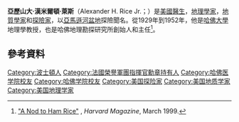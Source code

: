 {{Infobox scientist  
|name              = Alexander Hamilton Rice Jr.
|image             = Alexander Hamilton Rice Jr in the field.jpg
|image_size       = 
|caption           = Rice in the field
|birth_date        = {{birth date|1875|8|2}}
|birth_place       = [[美國|美國]][[波士頓|波士頓]]
|residence         = [[美國|美國]][[纽波特_(罗得岛州)|纽波特]]
|nationality       = [[美國|美國]]
|spouse            = [[愛蓮娜·懷德納|愛蓮娜·懷德納]] (m. 1915)
|children          = 
|death_date        = {{death date and age|1956|7|21|1875|8|2}}
|death_place       = [[美國|美國]][[纽波特_(罗得岛州)|纽波特]]
|field             = [[地理|地理]]
|work_institution  = [[哈佛大學|哈佛大學]]
|alma_mater        = [[哈佛大學|哈佛大學]]
|doctoral_advisor  = 
|doctoral_students = 
|known_for          = [[亞馬遜河|亞馬遜河]][[盆地|盆地]]探險
|prizes             = Commandeur de la Légion d'honneur 
|religion           = 
|footnotes          =
}}

'''亞歷山大·漢米爾頓·萊斯'''（Alexander H. Rice Jr.；{{bd|1875年|8月2日|1956年|7月21日|}}）是[[美國|美國]][[醫生|醫生]]，[[地理學家|地理學家]]，[[地質學家|地質學家]]和[[探險家|探險家]]，以[[亞馬遜河|亞馬遜河]][[盆地|盆地]]探險聞名。從1929年到1952年，他是[[哈佛大學|哈佛大學]]地理學教授，也是哈佛地理勘探研究所創始人和主任<ref name="HMJHJ031999">[http://harvardmagazine.com/1999/03/jhj.ham.html "A Nod to Ham Rice"] {{Wayback|url=http://harvardmagazine.com/1999/03/jhj.ham.html |date=20161027075928 }}, ''Harvard Magazine'', March 1999.</ref>。

== 參考資料 ==
{{Commons category|Alexander H. Rice, Jr.}}
{{reflist|30em}}
{{uS-academic-bio-stub}}

{{normdaten}}
{{DEFAULTSORT:Rice, Alexander Hamilton Jr.}}
[[Category:波士頓人|Category:波士頓人]]
[[Category:法國榮譽軍團指揮官勳章持有人|Category:法國榮譽軍團指揮官勳章持有人]]
[[Category:哈佛医学院校友|Category:哈佛医学院校友]]
[[Category:哈佛学院校友|Category:哈佛学院校友]]
[[Category:美国探险家|Category:美国探险家]]
[[Category:美国地质学家|Category:美国地质学家]]
[[Category:美国地理学家|Category:美国地理学家]]